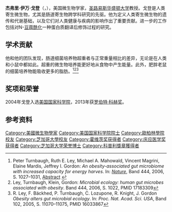 {{Infobox scientist
| name        = Jeffrey I. Gordon
| image       =         <!--(filename only, i.e. without "File:" prefix)-->
| image_size  = 
| alt         = 
| caption     = 
| birth_date  = {{abbr|c.|circa}} {{birth year and age |1947}}
| birth_place = 
| death_date  =         <!--{{death date and age |YYYY|MM|DD |YYYY|MM|DD}} (death date then birth date)-->
| death_place = 
| nationality = [[美国|美国]]
| fields      = [[医学|医学]]
| workplaces  = [[圣路易斯华盛顿大学|圣路易斯华盛顿大学]]
| alma_mater  = [[芝加哥大学|芝加哥大学]]<br>[[欧柏林学院|欧柏林学院]]
| thesis_title =        <!--(or  | thesis1_title =  and  | thesis2_title = )-->
| thesis_url  =         <!--(or  | thesis1_url  =   and  | thesis2_url  =  )-->
| thesis_year =         <!--(or  | thesis1_year =   and  | thesis2_year =  )-->
| doctoral_advisor =    <!--(or  | doctoral_advisors = )-->
| doctoral_students = 
| known_for   = 人类[[腸道菌群|肠道微生物组]][[人类微生物组计划|计划]]
| awards = [[罗伯特·科赫奖|罗伯特·科赫奖]]（2013年）<br>[[庆应医学奖|庆应医学奖]]（2015年）<br>[[路易莎·格罗斯·霍维茨奖|路易莎·格罗斯·霍维茨奖]]（2017年）<br>[[科普利獎章|科普利獎章]]（2018年）<br>[[巴尔赞奖|巴尔赞奖]]（2021年）
}}
'''杰弗里·伊万·戈登'''（{{lang-en|'''Jeffrey Ivan Gordon'''}}，{{bd|1947年|}}），美国微生物学家，[[圣路易斯华盛顿大学|圣路易斯华盛顿大学]]教授。戈登是人类寄生微生物，尤其是肠道寄生物跨学科研究的先驱。他为定义人类寄生微生物的遗传和代谢基础，以及它们对人类健康与疾病的影响作出了重要贡献。进一步的工作包括对N-[[豆蔻酰化|豆蔻酰化]]一种蛋白质翻译后修饰过程的研究。

== 学术贡献 ==
他和他的团队发现，肠道细菌培养物超重者与正常重量相比的差异，无论是在人类和小鼠中都如此。超重的微生物培养能更好地从食物中产生能量。此外，肥胖老鼠的细菌培养物能吸收更多的脂肪。<ref>Peter Turnbaugh, Ruth E. Ley, Michael A. Mahowald, Vincent Magrini, Elaine Mardis, Jeffrey I. Gordon: ''An obesity-associated gut microbiome with increased capacity for energy harves''. In: ''[[Nature|Nature]]'', Band 444, 2006, S. 1027–1031, [http://www.nature.com/nature/journal/v444/n7122/abs/nature05414.html Abstract] {{Wayback|url=http://www.nature.com/nature/journal/v444/n7122/abs/nature05414.html |date=20170909213939 }}</ref><ref>Ley, Turnbaugh, Klein, Gordon: ''Microbial ecology: human gut microbes associated with obesity''. Band 444, 2006, S. 1022, PMID 17183309</ref><ref>R. Ley, F. Bäckhed, P. Turnbaugh, C. Lozupone, R. Knight, J. Gordon ''Obesity alters gut microbial ecology''. In: ''Proc. Nat. Acad. Sci. USA'', Band 102, 2005, S. 11070–11075, PMID 16033867</ref>

== 奖项和荣誉 ==
2004年戈登入选[[美国国家科学院|美国国家科学院]]，2013年获[[罗伯特·科赫奖|罗伯特·科赫奖]]。

== 参考资料 ==
{{reflist}}

{{路易莎·格罗斯·霍维茨奖获得者}}
{{2001年至2050年科普利奖章获得者}}
{{Authority control}}

{{DEFAULTSORT:Gordon, Jeffrey I.}}
[[Category:美國微生物學家|Category:美國微生物學家]]
[[Category:美国国家科学院院士|Category:美国国家科学院院士]]
[[Category:歐柏林學院校友|Category:歐柏林學院校友]]
[[Category:芝加哥大學校友|Category:芝加哥大學校友]]
[[Category:霍维茨奖获得者|Category:霍维茨奖获得者]]
[[Category:庆应医学奖获得者|Category:庆应医学奖获得者]]
[[Category:芝加哥大学荣誉博士|Category:芝加哥大学荣誉博士]]
[[Category:科普利獎章獲得者|Category:科普利獎章獲得者]]